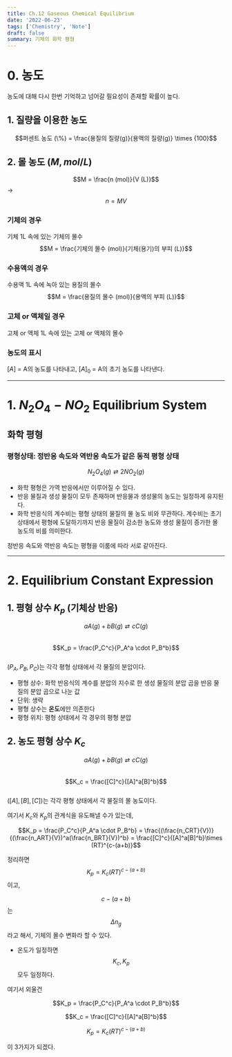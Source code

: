 ```yaml
---
title: Ch.12 Gaseous Chemical Equilibrium
date: '2022-06-23'
tags: ['Chemistry', 'Note']
draft: false
summary: 기체의 화학 평형
---
```


# 0. 농도

농도에 대해 다시 한번 기억하고 넘어갈 필요성이 존재할 확률이 높다.

## 1. 질량을 이용한 농도

$$퍼센트 농도 (\%) = \frac{용질의 질량(g)}{용액의 질량(g)} \times {100}$$

## 2. 몰 농도 ($M, mol/L$)

$$M = \frac{n (mol)}{V (L)}$$ -> $$n = MV$$

### 기체의 경우

기체 1L 속에 있는 기체의 몰수  
$$M = \frac{기체의 몰수 (mol)}{기체(용기)의 부피 (L)}$$

### 수용액의 경우

수용액 1L 속에 녹아 있는 용질의 몰수  
$$M = \frac{용질의 몰수 (mol)}{용액의 부피 (L)}$$

### 고체 or 액체일 경우

고체 or 액체 1L 속에 있는 고체 or 액체의 몰수

### 농도의 표시

$[A]$ = A의 농도를 나타내고, $[A]_0$ = A의 초기 농도를 나타낸다.

---

# 1. $N_2O_4-NO_2$ Equilibrium System

## 화학 평형

### 평형상태: **정반응** 속도와 **역반응** 속도가 같은 동적 평형 상태

$$N_2O_4(g) \rightleftarrows 2NO_2(g)$$

- 화학 평형은 가역 반응에서만 이루어질 수 있다.
- 반응 물질과 생성 물질이 모두 존재하며 반응물과 생성물의 농도는 일정하게 유지된다.
- 화학 반응식의 계수비는 평형 상태의 물질의 몰 농도 비와 무관하다. 계수비는 초기 상태에서 평형에 도달하기까지 반응 물질이 감소한 농도와 생성 물질이 증가한 몰 농도의 비를 의미한다.

정반응 속도와 역반응 속도는 평형을 이룸에 따라 서로 같아진다.

---

# 2. Equilibrium Constant Expression

## 1. 평형 상수 $K_p$ (기체상 반응)

$$aA(g) + bB(g) \rightleftarrows cC(g)$$  
$$K_p = \frac{P_C^c}{P_A^a \cdot P_B^b}$$  
($P_A, P_B, P_C$)는 각각 평형 상태에서 각 물질의 분압이다.

- 평형 상수: 화학 반응식의 계수를 분압의 지수로 한 생성 물질의 분압 곱을 반응 물질의 분압 곱으로 나눈 값
- 단위: 생략
- 평형 상수는 **온도**에만 의존한다
- 평형 위치: 평형 상태에서 각 경우의 평형 분압

## 2. 농도 평형 상수 $K_c$

$$aA(g) + bB(g) \rightleftarrows cC(g)$$  
$$K_c = \frac{[C]^c}{[A]^a[B]^b}$$  
($[A], [B], [C]$)는 각각 평형 상태에서 각 물질의 몰 농도이다.

여기서 $K_c$와 $K_p$의 관계식을 유도해낼 수가 있는데,

$$K_p = \frac{P_C^c}{P_A^a \cdot P_B^b} = \frac{(\frac{n_CRT}{V})}{(\frac{n_ART}{V})^a(\frac{n_BRT}{V})^b} = \frac{[C]^c}{[A]^a[B]^b}\times (RT)^{c-(a+b)}$$

정리하면
$$K_p = K_c(RT)^{c-(a+b)}$$이고,

$$c-(a+b)$$는
$$\Delta n_g$$라고 해서, 기체의 몰수 변화라 할 수 있다.

- 온도가 일정하면 $$K_c, K_p$$ 모두 일정하다.

여기서 외울건

$$K_p = \frac{P_C^c}{P_A^a \cdot P_B^b}$$

$$K_c = \frac{[C]^c}{[A]^a[B]^b}$$

$$K_p = K_c(RT)^{c-(a+b)}$$

이 3가지가 되겠다.
